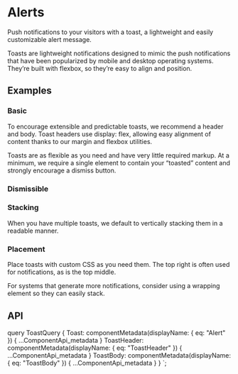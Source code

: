 


# Alerts

<p className="lead">
  Push notifications to your visitors with a toast, a lightweight and easily customizable alert message.
</p>

Toasts are lightweight notifications designed to mimic the push notifications that have been popularized by mobile and desktop operating systems. They’re built with flexbox, so they’re easy to align and position.

## Examples

### Basic

To encourage extensible and predictable toasts, we recommend a header and body. Toast headers use display: flex, allowing easy alignment of content thanks to our margin and flexbox utilities.

Toasts are as flexible as you need and have very little required markup. At a minimum, we require a single element to contain your “toasted” content and strongly encourage a dismiss button.

<ReactPlayground codeText={ToastBasic} />

### Dismissible

<ReactPlayground codeText={ToastDismissible} />

### Stacking

When you have multiple toasts, we default to vertically stacking them in a readable manner.

<ReactPlayground codeText={ToastStacking} />

### Placement

Place toasts with custom CSS as you need them. The top right is often used for notifications, as is the top middle.

<ReactPlayground codeText={ToastPlacement} />

For systems that generate more notifications, consider using a wrapping element so they can easily stack.

<ReactPlayground codeText={ToastPlacementMulti} />

## API

<ComponentApi metadata={props.data.Toast} />
<ComponentApi metadata={props.data.ToastHeader}/>
<ComponentApi metadata={props.data.ToastBody}/>

  query ToastQuery {
    Toast: componentMetadata(displayName: { eq: "Alert" }) {
      ...ComponentApi_metadata
    }
    ToastHeader: componentMetadata(displayName: { eq: "ToastHeader" }) {
      ...ComponentApi_metadata
    }
    ToastBody: componentMetadata(displayName: { eq: "ToastBody" }) {
      ...ComponentApi_metadata
    }
  }
`;
